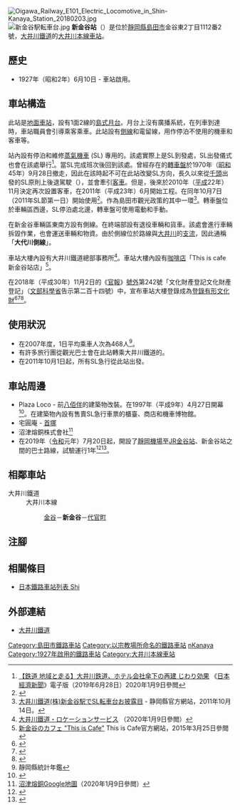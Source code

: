 {{NoteTA|G1=Transport
|T=zh-hans:新金谷站;zh-hk:新金谷站;zh-tw:新金谷車站;
|1=zh-hans:新金谷站;zh-hk:新金谷站;zh-tw:新金谷車站;
}}
{{Infobox station
|公司色 = #ff4f00
|站名 = 新金谷
|圖片 = Shin-Kanaya sta.,Shimada-city,Japan.jpg
|圖片說明 = 車站大樓
|日文原名 = 新金谷
|平假名 = しんかなや
|羅馬拼音 = SHIN-KANAYA
|副站名 = 
|電報略號 = 
|所在地 = {{JPN}}[[靜岡縣|靜岡縣]][[島田市|島田市]]金谷東2丁目1112番2號
|座標 = {{coord|34|49|34.26|N|138|8|13.20|E|type:railwaystation_region:JP-24|display=inline,title}}
|車站構造 = [[地面車站|地面車站]]
|月台配置 = 1面2線
|啟用年月日 = 1927年（[[昭和|昭和]]2年）6月10日
|廢站年月日 = 
|乘客人數 = 448
|上下車人次 = 
|統計年度 = 2018
|轉車 = 
|全寬備註 = 
|adjacent = {{Adjacent stations|system=大井川鐵道|line=大井川本線|left=金谷|right=代官町|note-left=2.3km|note-mid=距離[[金谷站_(日本)|金谷]]2.3km|note-right=1.5km}}
}}
[[File:Oigawa_Railway_E101_Electric_Locomotive_in_Shin-Kanaya_Station_20180203.jpg|thumb]]
[[File:新金谷駅転車台.jpg|thumb]]
'''新金谷站'''（{{jpn|j=新金谷駅|hg=しんかなやえき|rm=Shin-Kanaya eki|f=y}}）是位於[[靜岡縣|靜岡縣]][[島田市|島田市]]金谷東2丁目1112番2號，[[大井川鐵道|大井川鐵道]]的[[大井川本線|大井川本線]][[鐵路車站|車站]]。

== 歷史 ==
* 1927年（昭和2年）6月10日 - 車站啟用。
== 車站構造 ==
此站是[[地面車站|地面車站]]，設有1面2線的[[島式月台|島式月台]]。月台上沒有廣播系統，在列車到達時，車站職員會引導乘客乘車。此站設有[[侧线_(铁路)|側線]]和電留線，用作停泊不使用的機車和客車等。

站內設有停泊和維修[[蒸氣機車|蒸氣機車]] (SL) 專用的'''{{Translink|ja|新金谷車両区|新金谷車輛區}}'''。該處實際上是SL到發處，SL出發儀式也會在該處舉行<ref>[https://www.nikkei.com/article/DGXMZO46658790X20C19A6L61000/ 【鉄道 地域と走る】大井川鉄道、ホテル会社傘下の再建 じわり効果] {{Wayback|url=https://www.nikkei.com/article/DGXMZO46658790X20C19A6L61000/ |date=20210209081731 }}{{ja icon}}《[[日本經濟新聞|日本經濟新聞]]》電子版（2019年6月28日）2020年1月9日參閲</ref>。當SL完成班次後回到該處。曾經存在的[[轉車盤|轉車盤]]於1970年（[[昭和|昭和]]45年）9月28日撤走，因此在該時起不可在此站改變SL方向，長久以來從[[千頭站|千頭]]出發的SL原則上後退駕駛（{{Translink|ja|逆機}}），並會牽引[[客車|客車]]。但是，後來於2010年（[[平成|平成]]22年）11月決定再次設置客車，在2011年（平成23年）6月開始工程。在同年10月7日（2011年SL節第一日）開始使用<ref>{{Cite web|url= http://www.oigawa-railway.co.jp/20111008turntable.html |title= 新金谷駅構内に転車台が設置されます。 |website= 大井川鐵道株式会社　公式ホームページ |accessdate= 2020-04-09 |archiveurl= https://web.archive.org/web/20111005163611/http://www.oigawa-railway.co.jp/20111008turntable.html |archivedate= 2011-10-05|language=ja}}</ref>。作為島田市觀光政策的其中一環<ref>[https://web.archive.org/web/20160829012546/http://www.pref.shizuoka.jp/kikaku/ki-530/sl-tensyadai.html 大井川鐵道(株)新金谷駅でSL転車台お披露目]{{ja icon}} - 静岡縣官方網站，2011年10月14日。</ref>。轉車盤位於車輛區西邊，SL停泊處北邊，轉車盤可使用電動和手動。

在新金谷車輛區東南方設有側線。在終端部設有退役車輛和貨車。該處會進行車輛拆毀作業，也會運送車輛和物資。由於側線位於路線與[[大井川|大井川]]的[[岔流|支流]]，因此通稱「'''大代川側線'''」。

車站大樓內設有大井川鐵道總部事務所<ref>[http://oigawa-railway.co.jp/location 大井川鐵道・ロケーションサービス] {{Wayback|url=http://oigawa-railway.co.jp/location |date=20201126211506 }}{{ja icon}}（2020年1月9日參閲）</ref>。車站大樓內設有[[咖啡店|咖啡店]]「This is cafe 新金谷站店」<ref>[http://www.this-is-cafe.com/shinkanaya/s_access.html 新金谷のカフェ "This is Cafe"] {{Wayback|url=http://www.this-is-cafe.com/shinkanaya/s_access.html |date=20190910114641 }}{{ja icon}} This is Cafe官方網站，2015年3月25日參閲</ref>。

在2018年（平成30年）11月2日的《[[官報|官報]]》[[號外|號外]]第242號「文化財產登記文化財產登記」（[[文部科學省|文部科學省]]告示第二百十四號）中，宣布車站大樓登錄成為[[登錄有形文化財|登錄有形文化財]]<ref>{{Cite journal |title=文化財を登録文化財に登録する件（文部科学省告示第二百十四号） |journal=官報 |publisher=国立印刷局 |date=2018年11月2日 |issue=号外第242号 |url=https://kanpou.npb.go.jp/20181102/20181102g00242/20181102g002420005f.html |accessdate=2018年11月22日 |language=ja |archive-date=2018年11月21日 |archive-url=https://web.archive.org/web/20181121203849/https://kanpou.npb.go.jp/20181102/20181102g00242/20181102g002420005f.html |dead-url=yes }}</ref><ref>{{Cite press release |title=新金谷駅 駅舎が「登録有形文化財」となりました。 |publisher=大井川鐵道 |date=2018年11月13日 |url=http://oigawa-railway.co.jp/archives/18229 |accessdate=2018年11月21日 |archiveurl=https://web.archive.org/web/20181115005604/http://oigawa-railway.co.jp/archives/18229 |archivedate=2018年11月15日|language=ja}}</ref><ref>{{Cite web |website=鉄道チャンネルニュース |date=2018年11月14日 |url=https://tetsudo-ch.com/2348770.html |title=大井川鐵道 新金谷駅舎が登録有形文化財に |publisher={{Translink|ja|エキスプレス (制作プロダクション)|Express (製作公司)|Express}} |accessdate=2018年11月21日|archiveurl=https://web.archive.org/web/20181121081513/https://tetsudo-ch.com/2348770.html |archivedate=2018年11月21日 |language=ja}}</ref>。

== 使用狀況 ==
* 在2007年度，1日平均乘車人次為468人<ref>靜岡縣統計年鑑</ref>。
* 有許多旅行團從觀光巴士會在此站轉乘大井川鐵道的{{Translink|ja|SL急行 (大井川鐵道)|SL急行 (大井川鐵道)|SL急行}}。
* 在2011年10月1日起，所有SL急行從此站出發。

== 車站周邊 ==
* Plaza Loco - 前[[八佰伴|八佰伴]]的建築物改裝。在1997年（平成9年）4月27日開幕<ref name="交通970514">{{Cite news |title=「プラザロコ」誕生 |newspaper={{Translink|ja|交通新聞}} |publisher=交通新聞社 |date=1997-05-14 |page=4 |language=ja}}</ref>。在建築物內設有售賣SL急行車票的櫃臺、商店和機車博物館{{R|交通970514}}。
* 宅圓庵 - {{Translink|ja|日本左衛門}}[[首塚|首塚]]
* 沼津熔銅株式會社<ref>[https://www.google.co.jp/maps/place/%E6%B2%BC%E6%B4%A5%E7%86%94%E9%8A%85/@34.8226203,138.1370176,17z/data=!3m1!4b1!4m5!3m4!1s0x601a5716176feb3f:0xcfcf5f55a830b46f!8m2!3d34.8226203!4d138.1392063 沼津熔銅]{{ja icon}}[[Google地圖|Google地圖]]（2020年1月9日參閲）</ref>
* 在2019年（[[令和|令和]]元年）7月20日起，開設了[[靜岡機場|靜岡機場]]至[[東海旅客鐵道|JR]][[金谷站|金谷站]]、新金谷站之間的巴士路線，試驗運行1年<ref>{{Citeweb|title=富士山静岡空港とJR金谷駅・大井川鐵道新金谷駅間のバス、実証運行開始　7月20日から|url=https://www.traicy.com/20190626-fszkanaya|publisher=Traicy|date=2019-06-26|accessdate=2019-06-28|language=ja|archive-date=2019-06-28|archive-url=https://web.archive.org/web/20190628002955/https://www.traicy.com/20190626-fszkanaya|dead-url=no}}</ref><ref>{{Citeweb|title=富士山静岡空港〜JR金谷駅・大鉄新金谷駅間 路線バス実証運行を開始|url=http://www.mtfuji-shizuokaairport.jp/information/20190626/|work=富士山静岡空港|accessdate=2019-08-09|language=ja|archive-date=2021-02-09|archive-url=https://web.archive.org/web/20210209092450/http://www.mtfuji-shizuokaairport.jp/information/20190626/|dead-url=no}}</ref>。

== 相鄰車站 ==
; 大井川鐵道
: 大井川本線
:: [[金谷站|金谷]]－'''新金谷'''－[[代官町站|代官町]]
== 注腳 ==
{{Reflist}}
== 相關條目 ==
{{commonscat|Shin-Kanaya Station}}
* [[日本鐵路車站列表_Shi|日本鐵路車站列表 Shi]]
== 外部連結 ==
* [http://www.oigawa-railway.co.jp/ 大井川鐵道] {{Wayback|url=http://www.oigawa-railway.co.jp/ |date=20210817233110 }}{{ja icon}}
{{大井川本線}}
{{中部車站百選}}
{{DEFAULTSORT:Shin-Kanaya}}
[[Category:島田市鐵路車站|Category:島田市鐵路車站]]
[[Category:以宗教場所命名的鐵路車站|Category:以宗教場所命名的鐵路車站]]
[[Category:日本鐵路車站_Shi|nKanaya]]
[[Category:1927年啟用的鐵路車站|Category:1927年啟用的鐵路車站]]
[[Category:大井川本線車站|Category:大井川本線車站]]